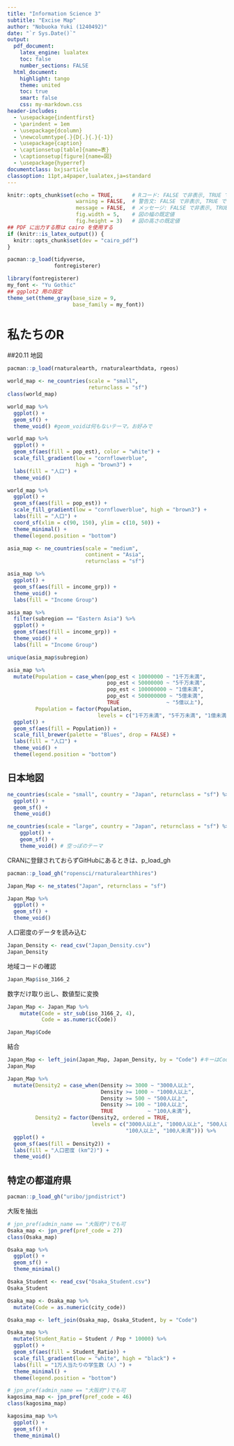 ```yaml
---
title: "Information Science 3"
subtitle: "Excise Map"
author: "Nobuoka Yuki (1240492)"
date: "`r Sys.Date()`"
output:
  pdf_document:
    latex_engine: lualatex
    toc: false
    number_sections: FALSE
  html_document:
    highlight: tango
    theme: united
    toc: true
    smart: false
    css: my-markdown.css
header-includes:
  - \usepackage{indentfirst}
  - \parindent = 1em
  - \usepackage{dcolumn}
  - \newcolumntype{.}{D{.}{.}{-1}}
  - \usepackage{caption}
  - \captionsetup[table]{name=表}
  - \captionsetup[figure]{name=図}
  - \usepackage{hyperref}
documentclass: bxjsarticle
classoption: 11pt,a4paper,lualatex,ja=standard
---
```


```r
knitr::opts_chunk$set(echo = TRUE,      # Rコード: FALSE で非表示, TRUE で表示
                      warning = FALSE,  # 警告文: FALSE で非表示, TRUE で表示
                      message = FALSE,  # メッセージ: FALSE で非表示, TRUE で表示
                      fig.width = 5,    # 図の幅の既定値
                      fig.height = 3)   # 図の高さの既定値
## PDF に出力する際は cairo を使用する
if (knitr::is_latex_output()) {
  knitr::opts_chunk$set(dev = "cairo_pdf")
}
```


```r
pacman::p_load(tidyverse, 
               fontregisterer)
```


```r
library(fontregisterer)
my_font <- "Yu Gothic"
## ggplot2 用の設定
theme_set(theme_gray(base_size = 9,
                     base_family = my_font))
```


# 私たちのR　

##20.11 地図

```r
pacman::p_load(rnaturalearth, rnaturalearthdata, rgeos)
```

```r
world_map <- ne_countries(scale = "small",
                          returnclass = "sf")
class(world_map)
```

```r
world_map %>% 
  ggplot() +
  geom_sf() +
  theme_void() #geom_voidは何もないテーマ。お好みで
```

```r
world_map %>% 
  ggplot() +
  geom_sf(aes(fill = pop_est), color = "white") +
  scale_fill_gradient(low = "cornflowerblue",
                      high = "brown3") +
  labs(fill = "人口") +
  theme_void()
```

```r
world_map %>% 
  ggplot() +
  geom_sf(aes(fill = pop_est)) +
  scale_fill_gradient(low = "cornflowerblue", high = "brown3") +
  labs(fill = "人口") +
  coord_sf(xlim = c(90, 150), ylim = c(10, 50)) +
  theme_minimal() +
  theme(legend.position = "bottom")
```

```r
asia_map <- ne_countries(scale = "medium",
                         continent = "Asia",
                         returnclass = "sf")

asia_map %>% 
  ggplot() +
  geom_sf(aes(fill = income_grp)) +
  theme_void() +
  labs(fill = "Income Group")
```


```r
asia_map %>% 
  filter(subregion == "Eastern Asia") %>% 
  ggplot() +
  geom_sf(aes(fill = income_grp)) +
  theme_void() +
  labs(fill = "Income Group")
```

```r
unique(asia_map$subregion)
```

```r
asia_map %>% 
  mutate(Population = case_when(pop_est < 10000000 ~ "1千万未満",
                                pop_est < 50000000 ~ "5千万未満",
                                pop_est < 100000000 ~ "1億未満",
                                pop_est < 500000000 ~ "5億未満",
                                TRUE               ~ "5億以上"),
         Population = factor(Population,
                             levels = c("1千万未満", "5千万未満", "1億未満", "5億未満", "5億以上"))) %>%
  ggplot() +
  geom_sf(aes(fill = Population)) +
  scale_fill_brewer(palette = "Blues", drop = FALSE) +
  labs(fill = "人口") +
  theme_void() +
  theme(legend.position = "bottom")
```


## 日本地図

```r
ne_countries(scale = "small", country = "Japan", returnclass = "sf") %>% 
  ggplot() +
  geom_sf() +
  theme_void()
```


```r
ne_countries(scale = "large", country = "Japan", returnclass = "sf") %>%
    ggplot() +
    geom_sf() +
    theme_void() # 空っぽのテーマ
```


CRANに登録されておらずGitHubにあるときは、p_load_gh

```r
pacman::p_load_gh("ropensci/rnaturalearthhires")
```

```r
Japan_Map <- ne_states("Japan", returnclass = "sf")

Japan_Map %>% 
  ggplot() +
  geom_sf() +
  theme_void()
```

人口密度のデータを読み込む
  
```r
Japan_Density <- read_csv("Japan_Density.csv")
Japan_Density
```
地域コードの確認

```r
Japan_Map$iso_3166_2
```

数字だけ取り出し、数値型に変換


```r
Japan_Map <- Japan_Map %>%
    mutate(Code = str_sub(iso_3166_2, 4),
           Code = as.numeric(Code))

Japan_Map$Code
```

結合

```r
Japan_Map <- left_join(Japan_Map, Japan_Density, by = "Code") #キーはCode
Japan_Map
```

```r
Japan_Map %>% 
  mutate(Density2 = case_when(Density >= 3000 ~ "3000人以上",
                              Density >= 1000 ~ "1000人以上",
                              Density >= 500 ~ "500人以上",
                              Density >= 100 ~ "100人以上",
                              TRUE           ~ "100人未満"),
         Density2 = factor(Density2, ordered = TRUE,
                           levels = c("3000人以上", "1000人以上", "500人以上",
                                      "100人以上", "100人未満"))) %>% 
  ggplot() +
  geom_sf(aes(fill = Density2)) +
  labs(fill = "人口密度 (km^2)") +
  theme_void()
```

## 特定の都道府県

```r
pacman::p_load_gh("uribo/jpndistrict")
```

大阪を抽出

```r
# jpn_pref(admin_name == "大阪府")でも可
Osaka_map <- jpn_pref(pref_code = 27)
class(Osaka_map)
```

```r
Osaka_map %>% 
  ggplot() +
  geom_sf() +
  theme_minimal()
```

```r
Osaka_Student <- read_csv("Osaka_Student.csv")
Osaka_Student
```
```r
Osaka_map <- Osaka_map %>% 
  mutate(Code = as.numeric(city_code))

Osaka_map <- left_join(Osaka_map, Osaka_Student, by = "Code")
```


```r
Osaka_map %>% 
  mutate(Student_Ratio = Student / Pop * 10000) %>% 
  ggplot() +
  geom_sf(aes(fill = Student_Ratio)) +
  scale_fill_gradient(low = "white", high = "black") +
  labs(fill = "1万人当たりの学生数（人）") +
  theme_minimal() +
  theme(legend.position = "bottom")
```

```r
# jpn_pref(admin_name == "大阪府")でも可
kagosima_map <- jpn_pref(pref_code = 46)
class(kagosima_map)
```

```r
kagosima_map %>% 
  ggplot() +
  geom_sf() +
  theme_minimal()
```










